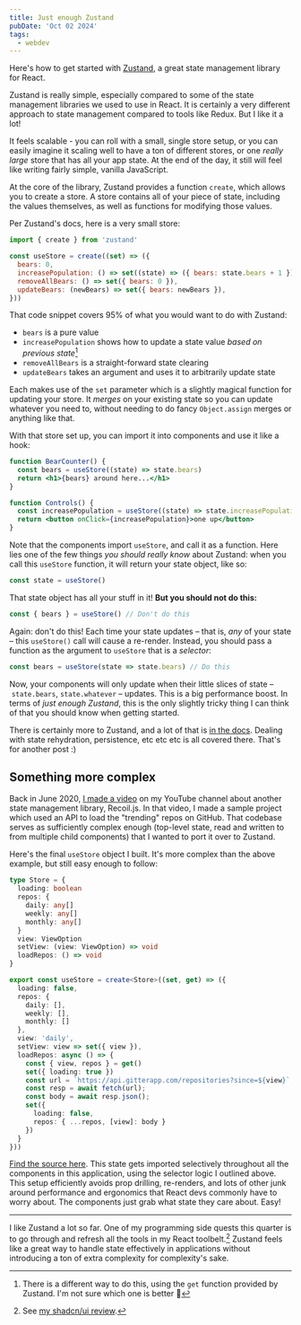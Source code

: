 ```yaml
---
title: Just enough Zustand
pubDate: 'Oct 02 2024'
tags:
  - webdev
---
```


Here's how to get started with [Zustand](https://github.com/pmndrs/zustand), a great state management library for React.

Zustand is really simple, especially compared to some of the state management libraries we used to use in React. It is certainly a very different approach to state management compared to tools like Redux. But I like it a lot! 

It feels scalable - you can roll with a small, single store setup, or you can easily imagine it scaling well to have a ton of different stores, or one _really large_ store that has all your app state. At the end of the day, it still will feel like writing fairly simple, vanilla JavaScript. 

At the core of the library, Zustand provides a function `create`, which allows you to create a store. A store contains all of your piece of state, including the values themselves, as well as functions for modifying those values. 

Per Zustand's docs, here is a very small store:

```jsx
import { create } from 'zustand'

const useStore = create((set) => ({
  bears: 0,
  increasePopulation: () => set((state) => ({ bears: state.bears + 1 })),
  removeAllBears: () => set({ bears: 0 }),
  updateBears: (newBears) => set({ bears: newBears }),
}))
```

That code snippet covers 95% of what you would want to do with Zustand:
  - `bears` is a pure value
  - `increasePopulation` shows how to update a state value _based on previous state_[^2]
  - `removeAllBears` is a straight-forward state clearing
  - `updateBears` takes an argument and uses it to arbitrarily update state

Each makes use of the `set` parameter which is a slightly magical function for updating your store. It _merges_ on your existing state so you can update whatever you need to, without needing to do fancy `Object.assign` merges or anything like that. 

With that store set up, you can import it into components and use it like a hook:

```jsx
function BearCounter() {
  const bears = useStore((state) => state.bears)
  return <h1>{bears} around here...</h1>
}

function Controls() {
  const increasePopulation = useStore((state) => state.increasePopulation)
  return <button onClick={increasePopulation}>one up</button>
}
```

Note that the components import `useStore`, and call it as a function. Here lies one of the few things _you should really know_ about Zustand: when you call this `useStore` function, it will return your state object, like so:

```javascript
const state = useStore()
```

That state object has all your stuff in it! **But you should not do this:**

```javascript
const { bears } = useStore() // Don't do this
```

Again: don't do this! Each time your state updates – that is, _any_ of your state – this `useStore()` call will cause a re-render. Instead, you should pass a function as the argument to `useStore` that is a _selector_:

```javascript
const bears = useStore(state => state.bears) // Do this
```

Now, your components will only update when their little slices of state – `state.bears`, `state.whatever` – updates. This is a big performance boost. In terms of _just enough Zustand_, this is the only slightly tricky thing I can think of that you should know when getting started.

There is certainly more to Zustand, and a lot of that is [in the docs](https://zustand.docs.pmnd.rs/getting-started/introduction). Dealing with state rehydration, persistence, etc etc etc is all covered there. That's for another post :)

## Something more complex

Back in June 2020, [I made a video](https://www.youtube.com/watch?v=BchtCWxs7sA) on my YouTube channel about another state management library, Recoil.js. In that video, I made a sample project which used an API to load the "trending" repos on GitHub. That codebase serves as sufficiently complex enough (top-level state, read and written to from multiple child components) that I wanted to port it over to Zustand. 

Here's the final `useStore` object I built. It's more complex than the above example, but still easy enough to follow:

```typescript
type Store = {
  loading: boolean
  repos: {
    daily: any[]
    weekly: any[]
    monthly: any[]
  }
  view: ViewOption
  setView: (view: ViewOption) => void
  loadRepos: () => void
}

export const useStore = create<Store>((set, get) => ({
  loading: false,
  repos: {
    daily: [],
    weekly: [],
    monthly: []
  },
  view: 'daily',
  setView: view => set({ view }),
  loadRepos: async () => {
    const { view, repos } = get()
    set({ loading: true })
    const url = `https://api.gitterapp.com/repositories?since=${view}`;
    const resp = await fetch(url);
    const body = await resp.json();
    set({
      loading: false,
      repos: { ...repos, [view]: body }
    })
  }
}))
```

[Find the source here](https://github.com/kristianfreeman/just-enough-zustand). This state gets imported selectively throughout all the components in this application, using the selector logic I outlined above. This setup efficiently avoids prop drilling, re-renders, and lots of other junk around performance and ergonomics that React devs commonly have to worry about. The components just grab what state they care about. Easy!

---

I like Zustand a lot so far. One of my programming side quests this quarter is to go through and refresh all the tools in my React toolbelt.[^1] Zustand feels like a great way to handle state effectively in applications without introducing a ton of extra complexity for complexity's sake.

[^1]: See [my shadcn/ui review](https://kristianfreeman.com/brief-shadcnui-review/).
[^2]: There is a different way to do this, using the `get` function provided by Zustand. I'm not sure which one is better 🤷
